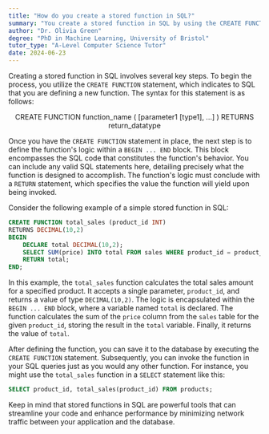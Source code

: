 ```yaml
---
title: "How do you create a stored function in SQL?"
summary: "You create a stored function in SQL by using the CREATE FUNCTION statement, defining the function's logic, and then saving it."
author: "Dr. Olivia Green"
degree: "PhD in Machine Learning, University of Bristol"
tutor_type: "A-Level Computer Science Tutor"
date: 2024-06-23
---
```


Creating a stored function in SQL involves several key steps. To begin the process, you utilize the `CREATE FUNCTION` statement, which indicates to SQL that you are defining a new function. The syntax for this statement is as follows:

$$
\text{CREATE FUNCTION function\_name ( [parameter1 [type1], ...] ) RETURNS return\_datatype}
$$

Once you have the `CREATE FUNCTION` statement in place, the next step is to define the function's logic within a `BEGIN ... END` block. This block encompasses the SQL code that constitutes the function's behavior. You can include any valid SQL statements here, detailing precisely what the function is designed to accomplish. The function's logic must conclude with a `RETURN` statement, which specifies the value the function will yield upon being invoked.

Consider the following example of a simple stored function in SQL:

```sql
CREATE FUNCTION total_sales (product_id INT)
RETURNS DECIMAL(10,2)
BEGIN
    DECLARE total DECIMAL(10,2);
    SELECT SUM(price) INTO total FROM sales WHERE product_id = product_id;
    RETURN total;
END;
```

In this example, the `total_sales` function calculates the total sales amount for a specified product. It accepts a single parameter, `product_id`, and returns a value of type `DECIMAL(10,2)`. The logic is encapsulated within the `BEGIN ... END` block, where a variable named `total` is declared. The function calculates the sum of the `price` column from the `sales` table for the given `product_id`, storing the result in the `total` variable. Finally, it returns the value of `total`.

After defining the function, you can save it to the database by executing the `CREATE FUNCTION` statement. Subsequently, you can invoke the function in your SQL queries just as you would any other function. For instance, you might use the `total_sales` function in a `SELECT` statement like this:

```sql
SELECT product_id, total_sales(product_id) FROM products;
```

Keep in mind that stored functions in SQL are powerful tools that can streamline your code and enhance performance by minimizing network traffic between your application and the database.
    